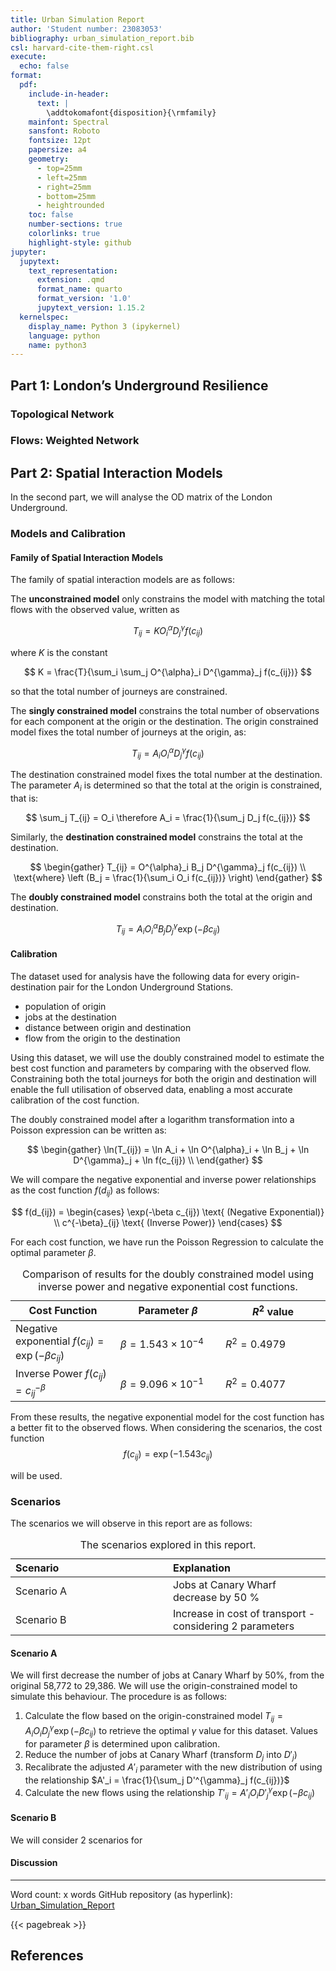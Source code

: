 ```yaml
---
title: Urban Simulation Report
author: 'Student number: 23083053'
bibliography: urban_simulation_report.bib
csl: harvard-cite-them-right.csl
execute:
  echo: false
format:
  pdf:
    include-in-header:
      text: |
        \addtokomafont{disposition}{\rmfamily}
    mainfont: Spectral
    sansfont: Roboto
    fontsize: 12pt
    papersize: a4
    geometry:
      - top=25mm
      - left=25mm
      - right=25mm
      - bottom=25mm
      - heightrounded
    toc: false
    number-sections: true
    colorlinks: true
    highlight-style: github
jupyter:
  jupytext:
    text_representation:
      extension: .qmd
      format_name: quarto
      format_version: '1.0'
      jupytext_version: 1.15.2
  kernelspec:
    display_name: Python 3 (ipykernel)
    language: python
    name: python3
---
```


## Part 1: London's Underground Resilience

### Topological Network

### Flows: Weighted Network


## Part 2: Spatial Interaction Models

In the second part, we will analyse the OD matrix of the London Underground.

### Models and Calibration

#### Family of Spatial Interaction Models

The family of spatial interaction models are as follows:

The **unconstrained model** only constrains the model with matching the total flows with the observed value, written as

$$
T_{ij} = K O^{\alpha}_i D^{\gamma}_j f(c_{ij})
$$

where $K$ is the constant

$$
K = \frac{T}{\sum_i \sum_j O^{\alpha}_i D^{\gamma}_j f(c_{ij})}
$$

so that the total number of journeys are constrained.

The **singly constrained model** constrains the total number of observations for each component at the origin or the destination. The origin constrained model fixes the total number of journeys at the origin, as:

$$
T_{ij} = A_i O^{\alpha}_i D^{\gamma}_j f(c_{ij})
$$

The destination constrained model fixes the total number at the destination. The parameter $A_i$ is determined so that the total at the origin is constrained, that is:

$$
\sum_j T_{ij} = O_i \therefore A_i = \frac{1}{\sum_j D_j f(c_{ij})}
$$

Similarly, the **destination constrained model** constrains the total at the destination.

$$
\begin{gather}
T_{ij} = O^{\alpha}_i B_j D^{\gamma}_j f(c_{ij}) \\
\text{where} \left (B_j = \frac{1}{\sum_i O_i f(c_{ij})} \right)
\end{gather}
$$

The **doubly constrained model** constrains both the total at the origin and destination.

$$
T_{ij} = A_i O^{\alpha}_i B_j D^{\gamma}_j \exp(-\beta c_{ij})
$$

#### Calibration

The dataset used for analysis have the following data for every origin-destination pair for the London Underground Stations.

- population of origin
- jobs at the destination
- distance between origin and destination
- flow from the origin to the destination

Using this dataset, we will use the doubly constrained model to estimate the best cost function and parameters by comparing with the observed flow. Constraining both the total journeys for both the origin and destination will enable the full utilisation of observed data, enabling a most accurate calibration of the cost function.

The doubly constrained model after a logarithm transformation into a Poisson expression can be written as:

$$
\begin{gather}
\ln(T_{ij}) = \ln A_i + \ln O^{\alpha}_i + \ln B_j + \ln D^{\gamma}_j + \ln f(c_{ij}) \\
\end{gather}
$$

We will compare the negative exponential and inverse power relationships as the cost function $f(d_{ij})$ as follows:

$$
f(d_{ij}) = 
\begin{cases}
\exp(-\beta c_{ij}) \text{ (Negative Exponential)} \\
c^{-\beta}_{ij}  \text{ (Inverse Power)} 
\end{cases}
$$

For each cost function, we have run the Poisson Regression to calculate the optimal parameter $\beta$. 

| Cost Function | Parameter $\beta$ | $R^2$ value |
| --- | --- | --- |
| Negative exponential $f(c_{ij}) = \exp(-\beta c_{ij})$ | $\beta = 1.543 \times 10^{-4}$ | $R^2 = 0.4979$ |
| Inverse Power $f(c_{ij}) = c^{-\beta}_{ij}$ | $\beta = 9.096 \times 10^{-1}$ | $R^2 = 0.4077$ |

: Comparison of results for the doubly constrained model using inverse power and negative exponential cost functions.

From these results, the negative exponential model for the cost function has a better fit to the observed flows. When considering the scenarios, the cost function
$$
f(c_{ij}) = \exp(-1.543 c_{ij})
$$

will be used.

### Scenarios

The scenarios we will observe in this report are as follows:

| Scenario | Explanation |
| :--- | :--- |
| Scenario A | Jobs at Canary Wharf decrease by 50 % |
| Scenario B | Increase in cost of transport - considering 2 parameters |

: The scenarios explored in this report.

#### Scenario A

We will first decrease the number of jobs at Canary Wharf by 50%, from the original 58,772 to 29,386. We will use the origin-constrained model to simulate this behaviour. The procedure is as follows:

1. Calculate the flow based on the origin-constrained model $T_{ij} = A_i O_i D^{\gamma}_j \exp(-\beta c_{ij})$ to retrieve the optimal $\gamma$ value for this dataset. Values for parameter $\beta$ is determined upon calibration.
2. Reduce the number of jobs at Canary Wharf (transform $D_j$ into $D'_j$)
3. Recalibrate the adjusted $A'_i$ parameter with the new distribution of using the relationship $A'_i = \frac{1}{\sum_j D'^{\gamma}_j f(c_{ij})}$
4. Calculate the new flows using the relationship $T'_{ij} = A'_i O_i D'^{\gamma}_j \exp(-\beta c_{ij})$

#### Scenario B

We will consider 2 scenarios for 


#### Discussion




---

Word count: x words
GitHub repository (as hyperlink): [Urban_Simulation_Report](https://github.com/sokimura39/Urban_Simulation_Report)

{{< pagebreak >}}

## References


